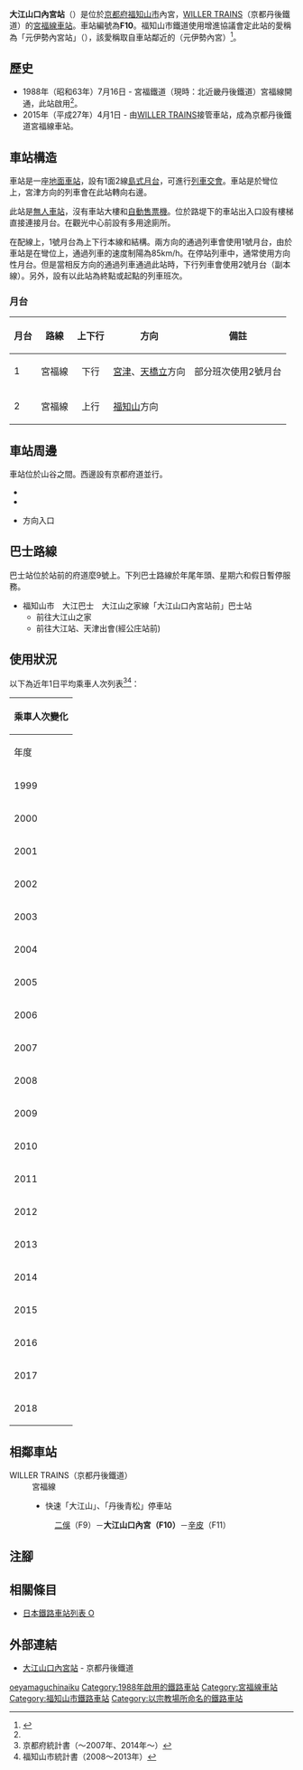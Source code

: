 {{NoteTA
|T=zh-hans:大江山口内宫站;zh-hk:大江山口內宮站;zh-tw:大江山口內宮車站;
|1=zh-hans:大江山口内宫站;zh-hk:大江山口內宮站;zh-tw:大江山口內宮車站;
}}
{{Infobox station
|公司色 = #ea4f6f
|站名 = 大江山口內宮
|圖片 = Kitakinki tango railway Ooeyamaguti-naikueki.jpg
|圖片說明 = 站內
|日文原名 = 大江山口内宮
|平假名 = おおえやまぐちないく
|羅馬拼音 = Ōeyamaguchi-naiku
|副站名 = 元伊勢內宮站
|電報略號 = 
|所在地 = {{JPN}}[[京都府|京都府]][[福知山市|福知山市]]{{Translink|ja|大江町 (京都府)|大江町 (京都府)|大江町}}內宮
|座標 = {{coord|35|25|55.67|N|135|9|29.8|E|type:railwaystation_region:JP-24|display=inline,title}}
|車站構造 = [[地面車站|地面車站]]
|月台配置 = 1面2線
|啟用年月日 = 1988年（[[昭和|昭和]]63年）7月16日<ref name="sone14">{{Cite book|author={{Translink|ja|曽根悟|曾根悟}}（監修）|title=週刊 歴史でめぐる鉄道全路線 公営鉄道・私鉄|editor=朝日新聞出版分冊百科編集部（編集）|publisher={{Translink|ja|朝日新聞出版}}|series=週刊朝日百科|volume=14号 神戸電鉄・能勢電鉄・北条鉄道・北近畿タンゴ鉄道|date=2011-06-19|page=28|language=ja}}</ref> 
|廢站年月日 = 
|乘客人數 = 8
|上下車人次 = 
|統計年度 = 2018
|轉車 = 
|全寬備註 = [[無人車站|無人車站]]
|adjacent = {{Adjacent stations|system=京都丹後鐵道|line=F|left=二俁|right=辛皮|note-left=F9<br>2.2km|note-mid=F10<br>距離[[福知山站|福知山]]17.6km|note-right=F11<br>3.7km}}
}}
'''大江山口內宮站'''（{{jpn|j=大江山口内宮駅|hg=おおえやまぐちないくえき|rm=Ōeyamaguchi-naiku eki|f=y}}）是位於[[京都府|京都府]][[福知山市|福知山市]]{{Translink|ja|大江町 (京都府)|大江町 (京都府)|大江町}}內宮，[[WILLER_TRAINS|WILLER TRAINS]]（京都丹後鐵道）的[[宮福線|宮福線]][[鐵路車站|車站]]。車站編號為'''F10'''。福知山市鐵道使用增進協議會定此站的愛稱為「元伊勢內宮站」（{{jpn|j=元伊勢内宮駅}}），該愛稱取自車站鄰近的{{Translink|ja|皇大神社 (福知山市)|皇大神社 (福知山市)|皇大神社}}（元伊勢內宮）<ref>{{Cite press release|url=http://www.city.fukuchiyama.kyoto.jp/topics/entries/005279.html|title=KTR宮福線福知山市内駅の愛称の決定について|publisher=[[福知山市|福知山市]]|date=2015-03-31|accessdate=2015-05-04|archiveurl=https://web.archive.org/web/20150503100740/http://www.city.fukuchiyama.kyoto.jp/topics/entries/005279.html|archivedate=2015-05-03|language=ja|dead-url=no}}</ref>。

== 歷史 ==
* 1988年（昭和63年）7月16日 - 宮福鐵道（現時：北近畿丹後鐵道）宮福線開通，此站啟用<ref name="sone14"/>。
* 2015年（平成27年）4月1日 - 由[[WILLER_TRAINS|WILLER TRAINS]]接管車站，成為京都丹後鐵道宮福線車站。

== 車站構造 ==
車站是一座[[地面車站|地面車站]]，設有1面2線[[島式月台|島式月台]]，可進行[[列車交會|列車交會]]。車站是於彎位上，宮津方向的列車會在此站轉向右邊。

此站是[[無人車站|無人車站]]，沒有車站大樓和[[自動售票機|自動售票機]]。位於路堤下的車站出入口設有樓梯直接連接月台。在觀光中心前設有多用途廁所。

在配線上，1號月台為上下行本線和{{Translink|ja|一線スルー|一線通過}}結構。兩方向的通過列車會使用1號月台，由於車站是在彎位上，通過列車的速度制陽為85km/h。在停站列車中，通常使用方向性月台。但是當相反方向的通過列車通過此站時，下行列車會使用2號月台（副本線）。另外，設有以此站為終點或起點的列車班次。

=== 月台 ===
{| rules="rows" class="wikitable"
!月台!!路線!!上下行!!方向!!備註
|-
! 1
| {{Color|#ea4f6f|■}}宮福線
| style="text-align:center" | 下行
| [[宮津站|宮津]]、[[天橋立站|天橋立]]方向
| 部分班次使用2號月台
|-
! 2
| {{Color|#ea4f6f|■}}宮福線
| style="text-align:center" | 上行
| [[福知山站|福知山]]方向
|  
|}

== 車站周邊 ==
車站位於山谷之間。西邊設有京都府道並行。
*{{Translink|ja|京都府道9号綾部大江宮津線|京都府道9號綾部大江宮津線}}
*{{Translink|ja|皇大神社 (福知山市)|皇大神社 (福知山市)|皇大神社}}
*{{Translink|ja|大江山}}方向入口

== 巴士路線 ==
巴士站位於站前的府道麼9號上。下列巴士路線於年尾年頭、星期六和假日暫停服務。
*福知山市　大江巴士　大江山之家線「大江山口內宮站前」巴士站
**前往大江山之家
**前往大江站、天津出會(經公庄站前)

== 使用狀況 ==
以下為近年1日平均乘車人次列表<ref>京都府統計書（〜2007年、2014年〜）</ref><ref>福知山市統計書（2008〜2013年）</ref>：
{| class="wikitable" style="margin: 1em 0.2em; text-align: center; font-size: 85%;"
|- style="background: #ddd;"
!colspan="2"|乘車人次變化
|-
!年度 !! 1日平均乘車人次
|-
|1999
|22
|-
|2000
|14
|-
|2001
|14
|-
|2002
|5
|-
|2003
|8
|-
|2004
|3
|-
|2005
|5
|-
|2006
|8
|-
|2007
|8
|-
|2008
|12
|-
|2009
|10
|-
|2010
|6
|-
|2011
|4
|-
|2012
|5
|-
|2013
|4
|-
|2014
|5
|-
|2015
|3
|-
|2016
|9
|-
|2017
|8
|-
|2018
|8
|}

== 相鄰車站 ==
; WILLER TRAINS（京都丹後鐵道）
: 宮福線
:* 快速「大江山」、「丹後青松」停車站
:: [[二俁站|二俁]]（F9）－'''大江山口內宮（F10）'''－[[辛皮站|辛皮]]（F11）
== 注腳 ==
{{Reflist}}
== 相關條目 ==
* [[日本鐵路車站列表_O|日本鐵路車站列表 O]]
== 外部連結 ==
* [http://trains.willer.co.jp/station/oeyamaguchinaiku/ 大江山口內宮站] {{Wayback|url=http://trains.willer.co.jp/station/oeyamaguchinaiku/ |date=20220129050056 }}{{ja icon}} - 京都丹後鐵道
{{宮福線}}
{{DEFAULTSORT:Oeyamaguchi-naiku}}
[[Category:日本鐵路車站_O|oeyamaguchinaiku]]
[[Category:1988年啟用的鐵路車站|Category:1988年啟用的鐵路車站]]
[[Category:宮福線車站|Category:宮福線車站]]
[[Category:福知山市鐵路車站|Category:福知山市鐵路車站]]

[[Category:以宗教場所命名的鐵路車站|Category:以宗教場所命名的鐵路車站]]
